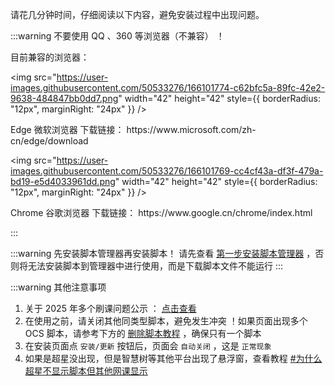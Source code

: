 
请花几分钟时间，仔细阅读以下内容，避免安装过程中出现问题。

:::warning 不要使用 QQ 、360 等浏览器（不兼容） ！
 
<div>目前兼容的浏览器： </div>

<div style={{display:'flex', alignItems:'center', margin:'4px 0px'}}>

<img
  src="https://user-images.githubusercontent.com/50533276/166101774-c62bfc5a-89fc-42e2-9638-484847bb0dd7.png"
  width="42"
  height="42"
  style={{ borderRadius: "12px", marginRight: "24px" }}
/>

<div>Edge 微软浏览器  下载链接： https://www.microsoft.com/zh-cn/edge/download</div>

</div>

<div style={{display:'flex', alignItems:'center', margin:'4px 0px'}}>

<img
  src="https://user-images.githubusercontent.com/50533276/166101769-cc4cf43a-df3f-479a-bd19-e5d4033961dd.png"
  width="42"
  height="42"
  style={{ borderRadius: "12px", marginRight: "24px" }}
/>

<div>Chrome 谷歌浏览器 下载链接： https://www.google.cn/chrome/index.html</div>

</div>

:::



:::warning 先安装脚本管理器再安装脚本！
请先查看 [第一步安装脚本管理器](#第一步-安装-脚本管理器) ，否则将无法安装脚本到管理器中进行使用，而是下载脚本文件不能运行
:::


:::warning 其他注意事项
1. 关于 2025 年多个刷课问题公示 ： [点击查看](./issues/2025.md)
1. 在使用之前，请关闭其他同类型脚本，避免发生冲突 ！如果页面出现多个 OCS 脚本，请参考下方的 [删除脚本教程](#删除脚本教程) ，确保只有一个脚本
1. 在安装页面点 `安装/更新` 按钮后，页面会 `自动关闭` ，这是 `正常现象`
1. 如果是超星没出现，但是智慧树等其他平台出现了悬浮窗，查看教程 [#为什么超星不显示脚本但其他网课显示](/docs/other/FQA#chaoxing-not-show)
